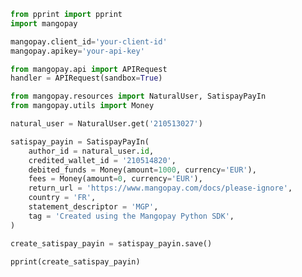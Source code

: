   
```python Python  
from pprint import pprint
import mangopay

mangopay.client_id='your-client-id'
mangopay.apikey='your-api-key'

from mangopay.api import APIRequest
handler = APIRequest(sandbox=True)

from mangopay.resources import NaturalUser, SatispayPayIn
from mangopay.utils import Money

natural_user = NaturalUser.get('210513027')

satispay_payin = SatispayPayIn(
    author_id = natural_user.id,
    credited_wallet_id = '210514820',
    debited_funds = Money(amount=1000, currency='EUR'),
    fees = Money(amount=0, currency='EUR'),
    return_url = 'https://www.mangopay.com/docs/please-ignore',
    country = 'FR',
    statement_descriptor = 'MGP',
    tag = 'Created using the Mangopay Python SDK',
)

create_satispay_payin = satispay_payin.save()

pprint(create_satispay_payin)  
```